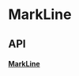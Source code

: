 
# MarkLine

## API

#### [MarkLine](https://github.com/reaviz/reaviz/blob/master/src/common/MarkLine/MarkLine.tsx)
<PropsTable name="MarkLine" />
